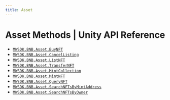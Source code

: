 ```yaml
---
title: Asset
---
```


# Asset Methods | Unity API Reference

- [`MWSDK.BNB.Asset.BuyNFT`](/api-reference/unity/BNB/asset/BuyNFT)
- [`MWSDK.BNB.Asset.CancelListing`](/api-reference/unity/BNB/asset/CancelListing)
- [`MWSDK.BNB.Asset.ListNFT`](/api-reference/unity/BNB/asset/ListNFT)
- [`MWSDK.BNB.Asset.TransferNFT`](/api-reference/unity/BNB/asset/TransferNFT)
- [`MWSDK.BNB.Asset.MintCollection`](/api-reference/unity/BNB/asset/MintCollection)
- [`MWSDK.BNB.Asset.MintNFT`](/api-reference/unity/BNB/asset/MintNFT)
- [`MWSDK.BNB.Asset.QueryNFT`](/api-reference/unity/BNB/asset/QueryNFT)
- [`MWSDK.BNB.Asset.SearchNFTsByMintAddress`](/api-reference/unity/BNB/asset/SearchNFTsByMintAddress)
- [`MWSDK.BNB.Asset.SearchNFTsByOwner`](/api-reference/unity/BNB/asset/SearchNFTsByOwner)
